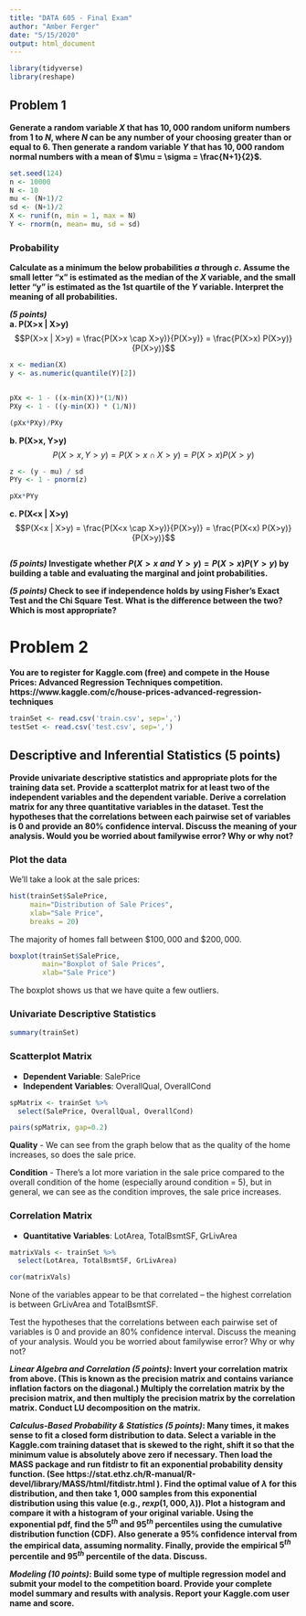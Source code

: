 ```yaml
---
title: "DATA 605 - Final Exam"
author: "Amber Ferger"
date: "5/15/2020"
output: html_document
---
```


```r

library(tidyverse)
library(reshape)

```

## Problem 1
**Generate a random variable $X$ that has $10,000$ random uniform numbers from $1$ to $N$, where $N$ can be any number of your choosing greater than or equal to $6$.  Then generate a random variable $Y$ that has $10,000$ random normal numbers with a mean of $\mu = \sigma = \frac{N+1}{2}$.**  

```r
set.seed(124)
n <- 10000
N <- 10
mu <- (N+1)/2
sd <- (N+1)/2
X <- runif(n, min = 1, max = N)
Y <- rnorm(n, mean= mu, sd = sd)

```


### Probability  

**Calculate as a minimum the below probabilities $a$ through $c$.  Assume the small letter "x" is estimated as the median of the $X$ variable, and the small letter "y" is estimated as the 1st quartile of the $Y$ variable.  Interpret the meaning of all probabilities.**  
  
***(5 points)***  
**a. P(X>x | X>y)**  
$$P(X>x | X>y) = \frac{P(X>x \cap X>y)}{P(X>y)} = \frac{P(X>x) P(X>y)}{P(X>y)}$$
```r
x <- median(X)
y <- as.numeric(quantile(Y)[2])


pXx <- 1 - ((x-min(X))*(1/N))
PXy <- 1 - ((y-min(X)) * (1/N))

(pXx*PXy)/PXy

```
**b. P(X>x, Y>y)**	
$$P(X>x, Y>y) = P(X>x \cap X>y) = P(X>x) P(X>y)$$
```r
z <- (y - mu) / sd 
PYy <- 1 - pnorm(z)

pXx*PYy

```
**c. P(X<x | X>y)** 
$$P(X<x | X>y) = \frac{P(X<x \cap X>y)}{P(X>y)} = \frac{P(X<x) P(X>y)}{P(X>y)}$$
```r

```


***(5 points)* Investigate whether $P(X>x$ $and$ $Y>y) = P(X>x)P(Y>y)$ by building a table and evaluating the marginal and joint probabilities.**  
  
***(5 points)* Check to see if independence holds by using Fisher’s Exact Test and the Chi Square Test.  What is the difference between the two? Which is most appropriate?**  

# Problem 2
**You are to register for Kaggle.com (free) and compete in the House Prices: Advanced Regression Techniques competition.  https://www.kaggle.com/c/house-prices-advanced-regression-techniques **  

```r
trainSet <- read.csv('train.csv', sep=',')
testSet <- read.csv('test.csv', sep=',') 

```
  
## Descriptive and Inferential Statistics (5 points)

**Provide univariate descriptive statistics and appropriate plots for the training data set.  Provide a scatterplot matrix for at least two of the independent variables and the dependent variable. Derive a correlation matrix for any three quantitative variables in the dataset.  Test the hypotheses that the correlations between each pairwise set of variables is 0 and provide an 80% confidence interval.  Discuss the meaning of your analysis.  Would you be worried about familywise error? Why or why not?**  
  
### Plot the data
We'll take a look at the sale prices:
```r

hist(trainSet$SalePrice,
     main="Distribution of Sale Prices",
     xlab="Sale Price",
     breaks = 20)

```

The majority of homes fall between $\$100,000$ and $\$200,000$.

``` r
boxplot(trainSet$SalePrice,
        main="Boxplot of Sale Prices",
        xlab="Sale Price")

```

The boxplot shows us that we have quite a few outliers. 

### Univariate Descriptive Statistics
```r

summary(trainSet)

```


### Scatterplot Matrix
* **Dependent Variable**: SalePrice
* **Independent Variables**: OverallQual, OverallCond

```r

spMatrix <- trainSet %>%
  select(SalePrice, OverallQual, OverallCond) 

pairs(spMatrix, gap=0.2)

```

**Quality** - We can see from the graph below that as the quality of the home increases, so does the sale price. 
  
**Condition** - There's a lot more variation in the sale price compared to the overall condition of the home (especially around condition = 5), but in general, we can see as the condition improves, the sale price increases. 

### Correlation Matrix
* **Quantitative Variables**: LotArea, TotalBsmtSF, GrLivArea
  
```r

matrixVals <- trainSet %>%
  select(LotArea, TotalBsmtSF, GrLivArea) 

cor(matrixVals)

```
None of the variables appear to be that correlated -- the highest correlation is between GrLivArea and TotalBsmtSF.


Test the hypotheses that the correlations between each pairwise set of variables is 0 and provide an 80% confidence interval. Discuss the meaning of your analysis. Would you be worried about familywise error? Why or why not?


***Linear Algebra and Correlation (5 points)*:  Invert your correlation matrix from above. (This is known as the precision matrix and contains variance inflation factors on the diagonal.) Multiply the correlation matrix by the precision matrix, and then multiply the precision matrix by the correlation matrix. Conduct LU decomposition on the matrix. **  
  
***Calculus-Based Probability & Statistics (5 points)*:  Many times, it makes sense to fit a closed form distribution to data.  Select a variable in the Kaggle.com training dataset that is skewed to the right, shift it so that the minimum value is absolutely above zero if necessary.  Then load the MASS package and run fitdistr to fit an exponential probability density function.  (See  https://stat.ethz.ch/R-manual/R-devel/library/MASS/html/fitdistr.html ).  Find the optimal value of $\lambda$ for this distribution, and then take $1,000$ samples from this exponential distribution using this value (e.g., $rexp(1,000, \lambda)$). Plot a histogram and compare it with a histogram of your original variable. Using the exponential pdf, find the $5^{th}$ and $95^{th}$ percentiles using the cumulative distribution function (CDF). Also generate a $95\%$ confidence interval from the empirical data, assuming normality. Finally, provide the empirical $5^{th}$ percentile and $95^{th}$ percentile of the data. Discuss.**  
  
***Modeling (10 points)*:  Build some type of multiple regression  model and submit your model to the competition board. Provide your complete model summary and results with analysis. Report your Kaggle.com user name and score.**

